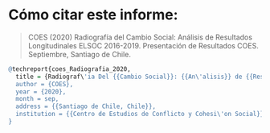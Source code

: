 # Cómo citar este informe: {-}

:::{.blue-box}
> COES (2020) Radiografía del Cambio Social: Análisis de Resultados Longitudinales ELSOC 2016-2019. Presentación de Resultados COES. Septiembre, Santiago de Chile.
:::

```r
@techreport{coes_Radiografia_2020,
  title = {Radiograf\'ia Del {{Cambio Social}}: {{An\'alisis}} de {{Resultados Longitudinales ELSOC}} 2016-2019.},
  author = {COES},
  year = {2020},
  month = sep,
  address = {{Santiago de Chile, Chile}},
  institution = {{Centro de Estudios de Conflicto y Cohesi\'on Social}}
}
```
